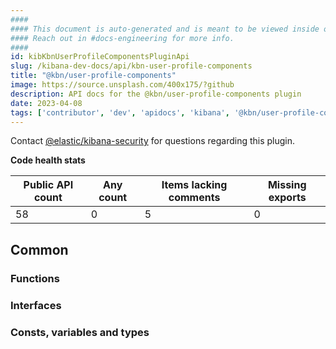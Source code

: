 ```yaml
---
####
#### This document is auto-generated and is meant to be viewed inside our experimental, new docs system.
#### Reach out in #docs-engineering for more info.
####
id: kibKbnUserProfileComponentsPluginApi
slug: /kibana-dev-docs/api/kbn-user-profile-components
title: "@kbn/user-profile-components"
image: https://source.unsplash.com/400x175/?github
description: API docs for the @kbn/user-profile-components plugin
date: 2023-04-08
tags: ['contributor', 'dev', 'apidocs', 'kibana', '@kbn/user-profile-components']
---
```




Contact [@elastic/kibana-security](https://github.com/orgs/elastic/teams/kibana-security) for questions regarding this plugin.

**Code health stats**

| Public API count  | Any count | Items lacking comments | Missing exports |
|-------------------|-----------|------------------------|-----------------|
| 58 | 0 | 5 | 0 |

## Common

### Functions
<DocDefinitionList data={kbnUserProfileComponentsObj.common.functions}/>

### Interfaces
<DocDefinitionList data={kbnUserProfileComponentsObj.common.interfaces}/>

### Consts, variables and types
<DocDefinitionList data={kbnUserProfileComponentsObj.common.misc}/>

